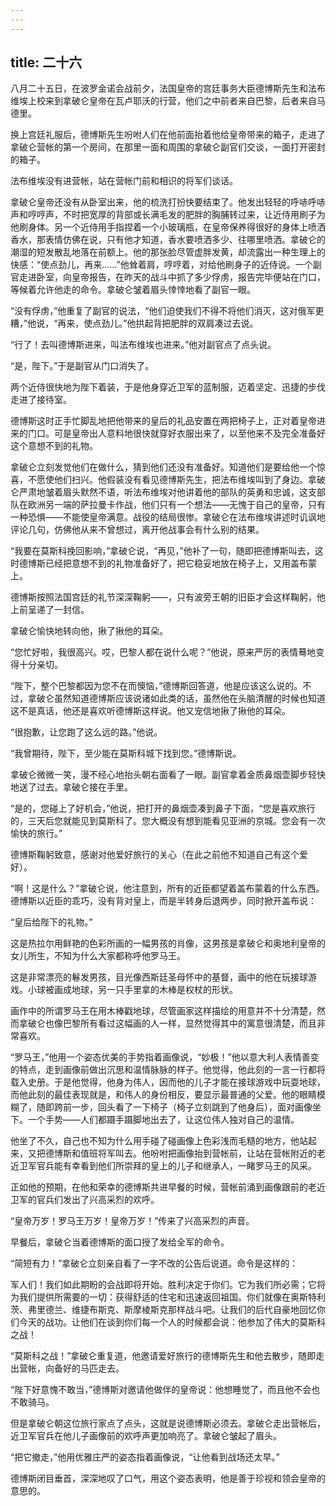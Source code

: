 ```yaml
---
---
---
```

title: 二十六
---



八月二十五日，在波罗金诺会战前夕，法国皇帝的宫廷事务大臣德博斯先生和法布维埃上校来到拿破仑皇帝在瓦卢耶沃的行营，他们之中前者来自巴黎，后者来自马德里。

换上宫廷礼服后，德博斯先生吩咐人们在他前面抬着他给皇帝带来的箱子，走进了拿破仑营帐的第一个房间，在那里一面和周围的拿破仑副官们交谈，一面打开密封的箱子。

法布维埃没有进营帐，站在营帐门前和相识的将军们谈话。

拿破仑皇帝还没有从卧室出来，他的梳洗打扮快要结束了。他发出轻轻的呼哧呼哧声和哼哼声，不时把宽厚的背部或长满毛发的肥胖的胸脯转过来，让近侍用刷子为他刷身体。另一个近侍用手指捏着一个小玻璃瓶，在皇帝保养得很好的身体上喷洒香水，那表情仿佛在说，只有他才知道，香水要喷洒多少、往哪里喷洒。拿破仑的潮湿的短发散乱地落在前额上。他的那张脸尽管虚胖发黄，却流露出一种生理上的快感：“使点劲儿，再来……”他耸着肩，哼哼着，对给他刷身子的近侍说。一个副官走进卧室，向皇帝报告，在昨天的战斗中抓了多少俘虏，报告完毕便站在门口，等候着允许他走的命令。拿破仑皱着眉头悻悻地看了副官一眼。

“没有俘虏，”他重复了副官的说法，“他们迫使我们不得不将他们消灭，这对俄军更糟，”他说，“再来，使点劲儿。”他拱起背把肥胖的双肩凑过去说。

“行了！去叫德博斯进来，叫法布维埃也进来。”他对副官点了点头说。

“是，陛下。”于是副官从门口消失了。

两个近侍很快地为陛下着装，于是他身穿近卫军的蓝制服，迈着坚定、迅捷的步伐走进了接待室。

德博斯这时正手忙脚乱地把他带来的皇后的礼品安置在两把椅子上，正对着皇帝进来的门口。可是皇帝出人意料地很快就穿好衣服出来了，以至他来不及完全准备好这个意想不到的礼物。

拿破仑立刻发觉他们在做什么，猜到他们还没有准备好。知道他们是要给他一个惊喜，不愿使他们扫兴。他假装没有看见德博斯先生，把法布维埃叫到了身边。拿破仑严肃地皱着眉头默然不语，听法布维埃对他讲着他的部队的英勇和忠诚，这支部队在欧洲另一端的萨拉曼卡作战，他们只有一个想法——无愧于自己的皇帝，只有一种恐惧——不能使皇帝满意。战役的结局很惨。拿破仑在法布维埃讲述时讥讽地评论几句，仿佛他从来不曾想过，离开他战事会有什么别的结果。

“我要在莫斯科挽回影响，”拿破仑说，“再见，”他补了一句，随即把德博斯叫去，这时德博斯已经把意想不到的礼物准备好了，把它稳妥地放在椅子上，又用盖布蒙上。

德博斯按照法国宫廷的礼节深深鞠躬——，只有波旁王朝的旧臣才会这样鞠躬，他上前呈递了一封信。

拿破仑愉快地转向他，揪了揪他的耳朵。

“您忙好啦，我很高兴。哎，巴黎人都在说什么呢？”他说，原来严厉的表情蓦地变得十分亲切。

“陛下，整个巴黎都因为您不在而懊恼，”德博斯回答道，他是应该这么说的。不过，拿破仑虽然知道德博斯应该说诸如此类的话，虽然他在头脑清醒的时候也知道这不是真话，他还是喜欢听德博斯这样说。他又宠信地揪了揪他的耳朵。

“很抱歉，让您跑了这么远的路。”他说。

“我曾期待，陛下，至少能在莫斯科城下找到您。”德博斯说。

拿破仑微微一笑，漫不经心地抬头朝右面看了一眼。副官拿着金质鼻烟壶脚步轻快地送了过去。拿破仑接在手里。

“是的，您碰上了好机会，”他说，把打开的鼻烟壶凑到鼻子下面，“您是喜欢旅行的，三天后您就能见到莫斯科了。您大概没有想到能看见亚洲的京城。您会有一次愉快的旅行。”

德博斯鞠躬致意，感谢对他爱好旅行的关心（在此之前他不知道自己有这个爱好）。

“啊！这是什么？”拿破仑说，他注意到，所有的近臣都望着盖布蒙着的什么东西。德博斯以近臣的乖巧，没有背对皇上，而是半转身后退两步，同时掀开盖布说：

“皇后给陛下的礼物。”

这是热拉尔用鲜艳的色彩所画的一幅男孩的肖像，这男孩是拿破仑和奥地利皇帝的女儿所生，不知为什么大家都称呼他罗马王。

这是非常漂亮的鬈发男孩，目光像西斯廷圣母怀中的基督，画中的他在玩接球游戏。小球被画成地球，另一只手里拿的木棒是权杖的形状。

画作中的所谓罗马王在用木棒戳地球，尽管画家这样描绘的用意并不十分清楚，然而拿破仑也像巴黎所有看过这幅画的人一样，显然觉得其中的寓意很清楚，而且非常喜欢。

“罗马王，”他用一个姿态优美的手势指着画像说，“妙极！”他以意大利人表情善变的特点，走到画像前做出沉思和温情脉脉的样子。他觉得，他此刻的一言一行都将载入史册。于是他觉得，他身为伟人，因而他的儿子才能在接球游戏中玩耍地球，而他此刻的最佳表现就是，和伟人的身份相反，要显示最普通的父爱。他的眼睛模糊了，随即跨前一步，回头看了一下椅子（椅子立刻跳到了他身后），面对画像坐下。一个手势——人们都蹑手蹑脚地出去了，让这位伟人独对自己的温情。

他坐了不久，自己也不知为什么用手碰了碰画像上色彩浅而毛糙的地方，他站起来，又把德博斯和值班将军叫去。他吩咐把画像抬到营帐前，让站在营帐附近的老近卫军官兵能有幸看到他们所崇拜的皇上的儿子和继承人，一睹罗马王的风采。

正如他的预期，在他和荣幸的德博斯共进早餐的时候，营帐前涌到画像跟前的老近卫军的官兵们发出了兴高采烈的欢呼。

“皇帝万岁！罗马王万岁！皇帝万岁！”传来了兴高采烈的声音。

早餐后，拿破仑当着德博斯的面口授了发给全军的命令。

“简短有力！”拿破仑立刻亲自看了一字不改的公告后说道。命令是这样的：

军人们！我们如此期盼的会战即将开始。胜利决定于你们。它为我们所必需；它将为我们提供所需要的一切：获得舒适的住宅和迅速返回祖国。你们就像在奥斯特利茨、弗里德兰、维捷布斯克、斯摩棱斯克那样战斗吧。让我们的后代自豪地回忆你们今天的战功。让他们在谈到你们每一个人的时候都会说：他参加了伟大的莫斯科之战！

“莫斯科之战！”拿破仑重复道，他邀请爱好旅行的德博斯先生和他去散步，随即走出营帐，向备好的马匹走去。

“陛下好意愧不敢当，”德博斯对邀请他做伴的皇帝说：他想睡觉了，而且他不会也不敢骑马。

但是拿破仑朝这位旅行家点了点头，这就是说德博斯必须去。拿破仑走出营帐后，近卫军官兵在他儿子画像前的欢呼声更加响亮了。拿破仑皱起了眉头。

“把它撤走，”他用优雅庄严的姿态指着画像说，“让他看到战场还太早。”

德博斯闭目垂首，深深地叹了口气，用这个姿态表明，他是善于珍视和领会皇帝的意思的。